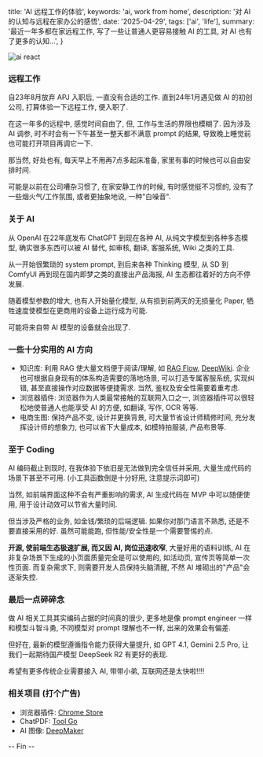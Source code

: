  title: 'AI 远程工作的体验',
  keywords: 'ai, work from home',
  description: '对 AI 的认知与远程在家办公的感悟',
  date: '2025-04-29',
  tags: ['ai', 'life'],
  summary:
    '最近一年多都在家远程工作, 写了一些让普通人更容易接触 AI 的工具, 对 AI 也有了更多的认知...',
}


<Img
  src="/weibo/large/6708d6c2gy1i0xj95099lj20sg0eg0xs.jpg"
  alt="ai react"
  width={1024}
  height={520}
/>

### 远程工作

自23年8月放弃 APJ 入职后, 一直没有合适的工作. 直到24年1月遇见做 AI 的初创公司, 打算体验一下远程工作, 便入职了.

在这一年多的远程中, 感觉时间自由了, 但, 工作与生活的界限也模糊了. 因为涉及 AI 调参, 时不时会有一下午甚至一整天都不满意 prompt 的结果, 导致晚上睡觉前也可能打开项目再调它一下.

那当然, 好处也有, 每天早上不用再7点多起床准备, 家里有事的时候也可以自由安排时间.

可能是以前在公司嘈杂习惯了, 在家安静工作的时候, 有时感觉挺不习惯的, 没有了一些烟火气/工作氛围, 或者更抽象地说, 一种"白噪音".

### 关于 AI

从 OpenAI 在22年底发布 ChatGPT 到现在各种 AI, 从纯文字模型到各种多态模型, 确实很多东西可以被 AI 替代, 如审核, 翻译, 客服系统, Wiki 之类的工具.

从一开始很繁琐的 system prompt, 到后来各种 Thinking 模型, 从 SD 到 ComfyUI 再到现在国内即梦之类的直接出产品海报, AI 生态都往着好的方向不停发展.

随着模型参数的增大, 也有人开始量化模型, 从有损到前两天的无损量化 Paper, 牺牲速度使模型在更商用的设备上运行成为可能.

可能将来自带 AI 模型的设备就会出现了.

### 一些十分实用的 AI 方向

- 知识库: 利用 RAG 使大量文档便于阅读/理解, 如 [RAG Flow](https://github.com/infiniflow/ragflow), [DeepWiki](https://deepwiki.com/). 企业也可根据自身现有的体系构造需要的落地场景, 可以打造专属客服系统, 实现纠错, 甚至直接操作对应数据等便捷需求. 当然, 鉴权及安全性需要着重考虑.
- 浏览器插件: 浏览器作为人类最常接触的互联网入口之一, 浏览器插件可以很轻松地使普通人也能享受 AI 的方便, 如翻译, 写作, OCR 等等.
- 电商生图: 保持产品不变, 设计并更换背景, 可大量节省设计师精修时间, 充分发挥设计师的想象力, 也可以省下大量成本, 如模特拍服装, 产品布景等.

### 至于 Coding

AI 编码截止到现时, 在我体验下依旧是无法做到完全信任并采用, 大量生成代码的场景下甚至不可用. (小工具函数倒是十分好用, 注意提示词即可)

当然, 如前端界面这种不会有严重影响的需求, AI 生成代码在 MVP 中可以随便使用, 用于设计动效可以节省大量时间.

但当涉及严格的业务, 如金钱/繁琐的后端逻辑. 如果你对那门语言不熟悉, 还是不要直接采用的好. 虽然可能能跑, 但性能/安全性是一个需要警惕的点.

**开源, 使前端生态极速扩展, 而又因 AI, 岗位迅速收窄**, 大量好用的语料训练, AI 在非复杂场景下生成的小页面质量完全是可以使用的, 如活动页, 宣传页等简单一次性页面. 而复杂需求下, 则需要开发人员保持头脑清醒, 不然 AI 堆砌出的"产品"会逐渐失控.

### 最后一点碎碎念

做 AI 相关工具其实编码占据的时间真的很少, 更多地是像 prompt engineer 一样和模型斗智斗勇, 不同模型对 prompt 理解也不一样, 出来的效果会有偏差.

但好在, 最新的模型遵循指令能力获得大量提升, 如 GPT 4.1, Gemini 2.5 Pro, 让我们一起期待国产模型 DeepSeek R2 有更好的表现.

希望有更多传统企业需要接入 AI, 带带小弟, 互联网还是太快啦!!!!

### 相关项目 (打个广告)

- 浏览器插件: [Chrome Store](https://chromewebstore.google.com/detail/eifggjnmcnhjemoafbilkaogdlnkojbf)
- ChatPDF: [Tool Go](https://toolgo.ai/chatpdf/home)
- AI 图像: [DeepMaker](https://deepmaker.ai/)

-- Fin --

